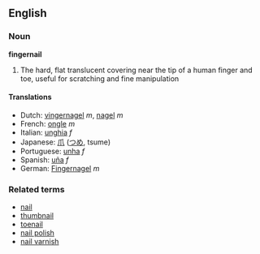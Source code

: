 == English ==
=== Noun ===
'''fingernail'''

# The hard, flat translucent covering near the tip of a human finger and toe, useful for scratching and fine manipulation

====Translations====
*Dutch: [[vingernagel]] ''m'', [[nagel]] ''m''
*French: [[ongle]] ''m''
*Italian: [[unghia]] ''f''
*Japanese: [[爪]] ([[つめ]], tsume)
*Portuguese: [[unha]] ''f''
*Spanish: [[uña]] ''f''
*German: [[Fingernagel]] ''m''

=== Related terms ===
* [[nail]]
* [[thumbnail]]
* [[toenail]]
* [[nail polish]]
* [[nail varnish]]